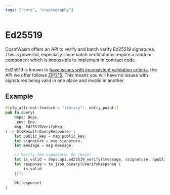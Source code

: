 ```yaml
---
tags: ["core", "cryptography"]
---
```



# Ed25519

CosmWasm offers an API to verify and batch verify Ed25519 signatures. This is
powerful, especially since batch verifications require a random component which
is impossible to implement in contract code.

Ed25519 is known to [have issues with inconsistent validation criteria], the API
we offer follows [ZIP215]. This means you will have no issues with signatures
being valid in one place and invalid in another.

## Example

```rust filename="contract.rs" template="core"
#[cfg_attr(not(feature = "library"), entry_point)]
pub fn query(
    deps: Deps,
    _env: Env,
    msg: Ed25519VerifyMsg,
) -> StdResult<QueryResponse> {
    let public_key = msg.public_key;
    let signature = msg.signature;
    let message = msg.message;

    // Verify the signature. On chain!
    let is_valid = deps.api.ed25519_verify(&message, &signature, &public_key)?;
    let response = to_json_binary(&VerifyResponse {
        is_valid
    })?;

    Ok(response)
}
```

[have issues with inconsistent validation criteria]:
  https://hdevalence.ca/blog/2020-10-04-its-25519am
[ZIP215]: https://zips.z.cash/zip-0215
